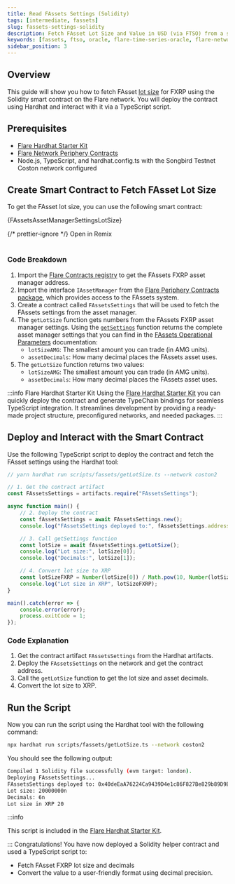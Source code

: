 ```yaml
---
title: Read FAssets Settings (Solidity)
tags: [intermediate, fassets]
slug: fassets-settings-solidity
description: Fetch FAsset Lot Size and Value in USD (via FTSO) from a smart contract
keywords: [fassets, ftso, oracle, flare-time-series-oracle, flare-network, node]
sidebar_position: 3
---
```



## Overview

This guide will show you how to fetch FAsset [lot size](/fassets/minting#lots) for FXRP using the Solidity smart contract on the Flare network.
You will deploy the contract using Hardhat and interact with it via a TypeScript script.

## Prerequisites

- [Flare Hardhat Starter Kit](/network/guides/hardhat-foundry-starter-kit)
- [Flare Network Periphery Contracts](https://www.npmjs.com/package/@flarenetwork/flare-periphery-contracts)
- Node.js, TypeScript, and hardhat.config.ts with the Songbird Testnet Coston network configured

## Create Smart Contract to Fetch FAsset Lot Size

To get the FAsset lot size, you can use the following smart contract:

<CodeBlock language="solidity" title="contracts/FAssetsSettings.sol">
  {FAssetsAssetManagerSettingsLotSize}
</CodeBlock>

{/* prettier-ignore */}
<Remix fileName="FAssetsAssetManagerSettingsLotSize.sol">Open in Remix</Remix>
<br></br>

### Code Breakdown

1. Import the [Flare Contracts registry](/network/guides/flare-contracts-registry#contract-registry-library) to get the FAssets FXRP asset manager address.
2. Import the interface `IAssetManager` from the [Flare Periphery Contracts package](https://www.npmjs.com/package/@flarenetwork/flare-periphery-contracts), which provides access to the FAssets system.
3. Create a contract called `FAssetsSettings` that will be used to fetch the FAssets settings from the asset manager.
4. The `getLotSize` function gets numbers from the FAssets FXRP asset manager settings.
Using the [`getSettings`](/fassets/reference/IAssetManager#getsettings) function returns the complete asset manager settings that you can find in the [FAssets Operational Parameters](/fassets/operational-parameters/#asset-manager-operational-parameters) documentation:
   - `lotSizeAMG`: The smallest amount you can trade (in AMG units).
   - `assetDecimals`: How many decimal places the FAssets asset uses.
5. The `getLotSize` function returns two values:
   - `lotSizeAMG`: The smallest amount you can trade (in AMG units).
   - `assetDecimals`: How many decimal places the FAssets asset uses.

:::info Flare Hardhat Starter Kit
Using the [Flare Hardhat Starter Kit](/network/guides/hardhat-foundry-starter-kit) you can quickly deploy the contract and generate TypeChain bindings for seamless TypeScript integration.
It streamlines development by providing a ready-made project structure, preconfigured networks, and needed packages.
:::

## Deploy and Interact with the Smart Contract

Use the following TypeScript script to deploy the contract and fetch the FAsset settings using the Hardhat tool:

```typescript title="scripts/fassets/getLotSize.ts"
// yarn hardhat run scripts/fassets/getLotSize.ts --network coston2

// 1. Get the contract artifact
const FAssetsSettings = artifacts.require("FAssetsSettings");

async function main() {
    // 2. Deploy the contract
    const fAssetsSettings = await FAssetsSettings.new();
    console.log("FAssetsSettings deployed to:", fAssetsSettings.address);

    // 3. Call getSettings function
    const lotSize = await fAssetsSettings.getLotSize();
    console.log("Lot size:", lotSize[0]);
    console.log("Decimals:", lotSize[1]);

    // 4. Convert lot size to XRP
    const lotSizeFXRP = Number(lotSize[0]) / Math.pow(10, Number(lotSize[1]));
    console.log("Lot size in XRP", lotSizeFXRP);
}

main().catch(error => {
    console.error(error);
    process.exitCode = 1;
});
```

### Code Explanation

1. Get the contract artifact `FAssetsSettings` from the Hardhat artifacts.
2. Deploy the `FAssetsSettings` on the network and get the contract address.
3. Call the `getLotSize` function to get the lot size and asset decimals.
4. Convert the lot size to XRP.

## Run the Script

Now you can run the script using the Hardhat tool with the following command:

```bash
npx hardhat run scripts/fassets/getLotSize.ts --network coston2
```

You should see the following output:

```bash
Compiled 1 Solidity file successfully (evm target: london).
Deploying FAssetsSettings...
FAssetsSettings deployed to: 0x40deEaA76224Ca9439D4e1c86F827Be829b89D9E
Lot size: 20000000n
Decimals: 6n
Lot size in XRP 20
```

:::info

This script is included in the [Flare Hardhat Starter Kit](https://github.com/flare-foundation/flare-hardhat-starter).

:::
Congratulations! You have now deployed a Solidity helper contract and used a TypeScript script to:

- Fetch FAsset FXRP lot size and decimals
- Convert the value to a user-friendly format using decimal precision.

<ExploringAdditionalParameters />
